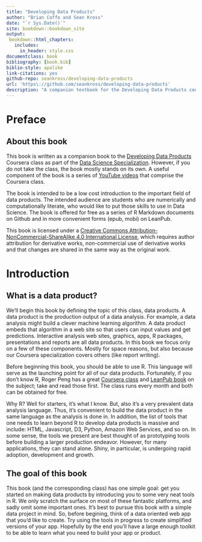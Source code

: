 --- 
title: "Developing Data Products"
author: "Brian Caffo and Sean Kross"
date: "`r Sys.Date()`"
site: bookdown::bookdown_site
output:
 bookdown::html_chapters:
   includes:
     in_header: style.css
documentclass: book
bibliography: [book.bib]
biblio-style: apalike
link-citations: yes
github-repo: seankross/developing-data-products
url: 'https\://github.com/seankross/developing-data-products'
description: "A companion textbook for the Developing Data Products course."
---

# Preface {-}

## About this book

This book is written as a companion book to the
[Developing Data Products](https://www.coursera.org/course/devdataprod)
Coursera class as part of the 
[Data Science Specialization](https://www.coursera.org/specialization/jhudatascience/1?utm_medium=courseDescripTop).
However, if you do not take the class, the book mostly stands on its own. A
useful component of the book is a series of 
[YouTube videos](https://www.youtube.com/playlist?list=PLpl-gQkQivXhr9PyOWSA3aOHf4ZNTrs90)
that comprise the Coursera class.

The book is intended to be a low cost introduction to the important field of
data products. The intended audience are students who are numerically
and computationally literate, who would like to put those skills to use in
Data Science. The book is offered for free as a series of
R Markdown documents on Github and in more convenient forms (epub, mobi) on
LeanPub.

This book is licensed under a
[Creative Commons Attribution-NonCommercial-ShareAlike 4.0 International License](http://creativecommons.org/licenses/by-nc-sa/4.0/),
which requires author attribution for derivative works, non-commercial use of
derivative works and that changes are shared in the same way as the original 
work.

# Introduction {-}

## What is a data product?

We'll begin this book by defining the topic of this class, data products. A data product is
the production output of a data analysis. For example, a data analysis might
build a clever machine learning algorithm. A data product embeds that algorithm
in a web site so that users can input values and get predictions. Interactive analysis web sites,
graphics, apps, R packages, presentations and reports are all data products.
In this book we focus only on a few of these components. Mostly for space reasons,
but also because our Coursera specialization covers others (like report writing).

Before beginning this book, you should be able to use R.
This language will serve as the launching point for all of our data products.
Fortunately, if you don't know R, Roger Peng has a great 
[Coursera class](https://www.coursera.org/learn/r-programming) and
[LeanPub book](https://leanpub.com/rprogramming) 
on the subject; take and read those first. The class runs every month
and both can be obtained for free.

Why R? Well for starters, it's what I know. But, also it's a very prevalent
data analysis language. Thus, it's convenient to build the data product in
the same language as the analysis is done in. In addition, the list of tools
that one needs to learn beyond R to develop data products is massive
and include: HTML, Javascript, D3, Python, Amazon Web Services, and so on. In some
sense, the tools we present are best thought of as prototyping tools
before building a larger production endeavor.
However, for many applications, they can stand alone. Shiny, in particular,
is undergoing rapid adoption, development and growth.

## The goal of this book

This book (and the corresponding class) has one simple goal: get you started
on making data products by introducing you to some very neat tools in R. We only
scratch the surface on most of these fantastic platforms, and sadly omit 
some important ones. It's best to pursue this book with a simple data project
in mind. So, before begining, think of a data oriented web app that you'd like
to create. Try using the tools in progress to create simplified 
versions of your app. Hopefully by the end you'll have a large enough toolkit
to be able to learn what you need to build your app or product.